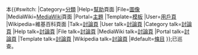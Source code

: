 本{{#switch:{{NAMESPACE}}
|Category=[[Wikipedia:分类|分類]]
|Help=[[Help:目录|幫助]]頁面
|File=[[Wikipedia:图像|圖像]]
|MediaWiki=[[Wikipedia:MediaWiki命名空間|MediaWiki]]頁面
|Portal=[[Wikipedia:主题|主題]]
|Template=[[Wikipedia:模板|模板]]
|User=[[Wikipedia:用户页|用戶頁]]
|Wikipedia=維基百科頁面
|Talk=[[Wikipedia:讨论页|討論頁]]
|User talk=[[Wikipedia:讨论页|討論頁]]
|Category talk=[[Wikipedia:讨论页|討論頁]]
|Help talk=[[Wikipedia:讨论页|討論頁]]
|File talk=[[Wikipedia:讨论页|討論頁]]
|MediaWiki talk=[[Wikipedia:讨论页|討論頁]]
|Portal talk=[[Wikipedia:讨论页|討論頁]]
|Template talk=[[Wikipedia:讨论页|討論頁]]
|Wikipedia talk=[[Wikipedia:讨论页|討論頁]]
|#default=[[Wikipedia:什么是条目|條目]]
}}[[:{{FULLPAGENAME}}|:{{FULLPAGENAME}}]]已巡查。